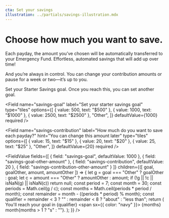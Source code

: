 ```yaml
---
cta: Set your savings
illustration: ../partials/savings-illustration.mdx
---
```


# Choose how much you want to save.

Each payday, the amount you’ve chosen will be automatically transferred to your Emergency Fund. Effortless, automated savings that will add up over time!  

And you’re always in control. You can change your contribution amounts or pause for a week or two—it’s up to you.

Set your Starter Savings goal. Once you reach this, you can set another goal.

<Field
  name="savings-goal"
  label="Set your starter savings goal"
  type="tiles"
  options={[
    { value: 500, text: "$500" },
    { value: 1000, text: "$1000" },
    { value: 2500, text: "$2500" },
    "Other",
  ]}
  defaultValue={1000}
  required
/>

<Section conditions={{ "savings-goal": "Other" }} >


<Field
  name="savings-goal-other-amount"
  label="What is your savings goal?"
  type="number"
  units="USD"
  required
/>

</Section>


<Field
  name="savings-contribution"
  label="How much do you want to save each payday?"
  hint="You can change this amount later"
  type="tiles"
  options={[
    { value: 15, text: "$15" },
    { value: 20, text: "$20" },
    { value: 25, text: "$25" },
    "Other",
  ]}
  defaultValue={20}
  required
/>

<Section conditions={{ "savings-contribution": "Other" }} >


<Field
  name="savings-contribution-other-amount"
  label="What amount would you like to save each week?"
  type="number"
  units="USD"
  required
/>

</Section>

<FieldValue
  fields={[
    { field: "savings-goal", defaultValue: 1000 },
    { field: "savings-goal-other-amount" },
    { field: "savings-contribution", defaultValue: 20 },
    { field: "savings-contribution-other-amount" }
  ]}
  children={([ goal, goalOther, amount, amountOther ]) => {
    let g = goal === "Other" ? goalOther : goal;
    let c = amount === "Other" ? amountOther : amount;
    if (!g || !c || isNaN(g) || isNaN(c)) return null;
    const period = 7;
    const month = 30;
    const periods = Math.ceil(g / c);
    const months = Math.ceil(periods * period / month);
    const remainder = month - ((periods * period) % month);
    const qualifier = remainder < 3 ? "" : remainder < 8 ? "about" : "less than";
    return (
      <Message>
        You'll reach your goal in {qualifier}
        <span sx={{ color: "navy" }}> {months} </span>
        month{months > 1 ? "s" : ""}.
      </Message>
    );
  }}
/>

